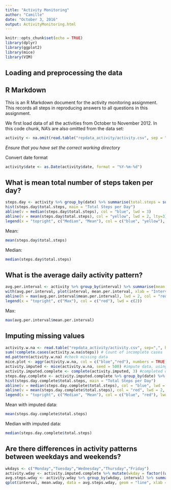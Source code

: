 ```yaml
---
title: "Activity Monitoring"
author: "Camille"
date: "October 3, 2016"
output: ActivityMonitoring.html
---
```


```r
knitr::opts_chunk$set(echo = TRUE)
library(dplyr)
library(ggplot2)
library(mice)
library(VIM)
```

## Loading and preprocessing the data
## R Markdown

This is an R Markdown document for the activity monitoring assignment. This records all steps in reproducing answers to all questions in this assignment.

We first load data of all the activities from October to November 2012. In this code chunk, NA's are also omitted from the data set:
```r
activity <- na.omit(read.table("repdata_activity/activity.csv", sep = ",", header = TRUE))
```
*Ensure that you have set the correct working directory*

Convert date format
```r
activity$date <- as.Date(activity$date, format = "%Y-%m-%d")
```

## What is mean total number of steps taken per day?
```r
steps.day <- activity %>% group_by(date) %>% summarise(total.steps = sum(steps))
hist(steps.day$total.steps, main = "Total Steps per Day")
abline(v = median(steps.day$total.steps), col = "blue", lwd = 3)
abline(v = mean(steps.day$total.steps), col = "yellow", lwd = 2, lty=3)
legend(x = "topright", c("Median", "Mean"), col = c("blue", "yellow"), lwd = c(3,2), lty = c(1,3))
```

Mean:
```r
mean(steps.day$total.steps)
```
Median:
```r
median(steps.day$total.steps)
```

## What is the average daily activity pattern?
```r
avg.per.interval <- activity %>% group_by(interval) %>% summarise(mean.per.interval = mean(steps))
with(avg.per.interval, plot(interval, mean.per.interval, xlab = "Interval", ylab = "Average steps per interval", type = "l", main = "Average daily pattern"))
abline(h = max(avg.per.interval$mean.per.interval), lwd = 2, col = "red")
legend(x = "topright", c("Max"), col = c("red"), lwd = c(2))
```

Max: 
```r
max(avg.per.interval$mean.per.interval)
```


## Imputing missing values
```r
activity.w.na <- read.table("repdata_activity/activity.csv", sep=",", header = TRUE)
sum(!complete.cases(activity.w.na$steps)) # Count of incomplete cases
md.pattern(activity.w.na) #check missing data
mice.plot <- aggr(activity.w.na, col = c("blue","red"), numbers = TRUE, sortVars = TRUE, labels = names(activity.w.na), cex.axis = .7, gap = 7, ylab = c("Missing Data", "Pattern")) #visualize pct of missing data 
activity.imputed <- mice(activity.w.na, seed = 500) #impute data, using defaults
activity.imputed.complete <- complete(activity.imputed, 3) #completed data, choosing 3rd data set
steps.day.complete <- activity.imputed.complete %>% group_by(date) %>% summarise(total.steps = sum(steps))
hist(steps.day.complete$total.steps, main = "Total Steps per Day")
abline(v = median(steps.day.complete$total.steps), col = "blue", lwd = 3)
abline(v = mean(steps.day.complete$total.steps), col = "red", lwd = 2, lty=3)
legend(x = "topright", c("Median", "Mean"), col = c("blue", "red"), lwd = c(3,2), lty = c(1,3))
```

Mean with imputed data:
```r
mean(steps.day.complete$total.steps)
```
Median with imputed data:
```r
median(steps.day.complete$total.steps)
```

## Are there differences in activity patterns between weekdays and weekends?
```r
wkdays <- c("Monday","Tuesday","Wednesday","Thursday","Friday")
activity.wday <- activity.imputed.complete %>% mutate(wkday = factor((weekdays(as.Date(date)) %in% wkdays), levels = c(FALSE, TRUE), labels = c('weekend', 'weekday')))
avg.steps.wday <- activity.wday %>% group_by(wkday, interval) %>% summarise(mean.wday = mean(steps))
qplot(interval, mean.wday, data = avg.steps.wday, geom = "line", xlab = "Interval", ylab = "Number of Steps", facets = wkday ~ .)
```
